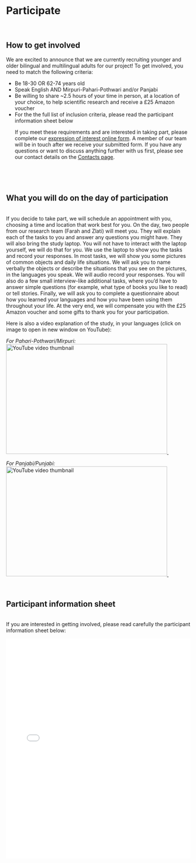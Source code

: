 &nbsp;

&nbsp;

# Participate
&nbsp;

<div align="justify">
## How to get involved
We are excited to announce that we are currently recruiting younger and older bilingual and multilingual adults for our project! To get involved, you need to match the following criteria:
</div>
  - Be 18-30 OR 62-74 years old
  - Speak English AND Mirpuri-Pahari-Pothwari and/or Panjabi
  - Be willing to share ~2.5 hours of your time in person, at a location of your choice, to help scientific research and receive a £25 Amazon voucher
  - For the the full list of inclusion criteria, please read the participant information sheet below
<div align="justify">
If you meet these requirements and are interested in taking part, please complete our <a href="https://docs.google.com/forms/d/e/1FAIpQLSdVwh-eqhOY1gN-a_1ZhBYzmO90NS3FT0jtvUwu8LcFSDlFdw/viewform?usp=header" target="_blank">expression of interest online form</a>. A member of our team will be in touch after we receive your submitted form. If you have any questions or want to discuss anything further with us first, please see our contact details on the [Contacts page](contacts.html).
</div>
&nbsp;

&nbsp;

<div align="justify">
## What you will do on the day of participation
<br>
If you decide to take part, we will schedule an appointment with you, choosing a time and location that work best for you. On the day, two people from our research team (Farah and Zlati) will meet you. They will explain each of the tasks to you and answer any questions you might have. They will also bring the study laptop. You will not have to interact with the laptop yourself, we will do that for you. We use the laptop to show you the tasks and record your responses. In most tasks, we will show you some pictures of common objects and daily life situations. We will ask you to name verbally the objects or describe the situations that you see on the pictures, in the languages you speak. We will audio record your responses. You will also do a few small interview-like additional tasks, where you’d have to answer simple questions (for example, what type of books you like to read) or tell stories. Finally, we will ask you to complete a questionnaire about how you learned your languages and how you have been using them throughout your life. At the very end, we will compensate you with the £25 Amazon voucher and some gifts to thank you for your participation.
&nbsp;

Here is also a video explanation of the study, in your languages (click on image to open in new window on YouTube): 

*For Pahari-Pothwari/Mirpuri:*
<a href="https://www.youtube.com/watch?v=HZkDwWFoiQE" target="_blank">
    <img src="https://img.youtube.com/vi/HZkDwWFoiQE/0.jpg" alt="YouTube video thumbnail" width="440" height="300">
</a>
&nbsp;

*For Panjabi/Punjabi:*
<a href="https://www.youtube.com/watch?v=EGhmGUd-VMY" target="_blank">
    <img src="https://img.youtube.com/vi/EGhmGUd-VMY/0.jpg" alt="YouTube video thumbnail" width="440" height="300">
</a>
&nbsp;

&nbsp;

## Participant information sheet
<br>
If you are interested in getting involved, please read carefully the participant information sheet below:

<embed src="Information sheet MultiAge study.pdf" type="application/pdf" width="100%" height="600px" />
&nbsp;

</div>

